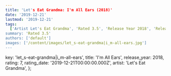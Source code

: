 ```yaml
---
title: 'Let's Eat Grandma: I'm All Ears (2018)'
date: '2019-12-21'
lastmod: '2019-12-21'
tags:
  ['Artist Let's Eat Grandma', 'Rated 3.5', 'Release Year 2018', 'Release Decade 2010']
summary: 'Rated 3.5'
authors: ['default']
images: ['/content/images/let_s-eat-grandma|i_m-all-ears.jpg']
---
```


  key: 'let_s-eat-grandma|i_m-all-ears',
  title: 'I'm All Ears',
  release_year: 2018,
  rating: 7,
  rating_date: '2019-12-21T00:00:00.000Z',
  artist: 'Let's Eat Grandma',
};

<MusicRating data={data} />
